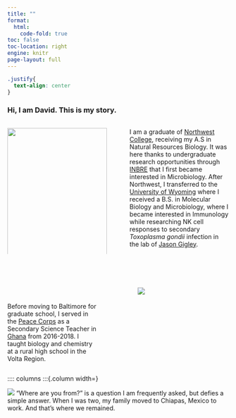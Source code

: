 ```yaml
---
title: ""
format: 
  html: 
    code-fold: true
toc: false
toc-location: right
engine: knitr
page-layout: full
---
```

```css
.justify{
  text-align: center
}
```

::: {.justify}
### Hi, I am David. This is my story.        
::: 

<p></p>

:::: columns

::: {.column width="49%"}
![](images/Wyo.jpg){width=100%}
:::

::: {.column width="2%"}
:::

::: {.column width="49%"}
I am a graduate of [Northwest College](https://nwc.edu/), receiving my A.S in Natural Resources Biology. It was here thanks to undergraduate research opportunities through [INBRE](http://www.uwyo.edu/wyominginbre/) that I first became interested in Microbiology. After Northwest, I transferred to the [University of Wyoming](http://www.uwyo.edu/) where I received a B.S. in Molecular Biology and Microbiology, where I became interested in Immunology while researching NK cell responses to secondary *Toxoplasma gondii* infection in the lab of [Jason Gigley](http://www.uwyo.edu/molecbio/faculty-and-staff/jason-gigley/index.html).
:::

::::

<br></br>


:::: columns

::: {.column width="45%"}
<br></br>
Before moving to Baltimore for graduate school, I served in the [Peace Corps](https://www.peacecorps.gov/) as a Secondary Science Teacher in [Ghana](https://en.wikipedia.org/wiki/Ghana) from 2016-2018. I taught biology and chemistry at a rural high school in the Volta Region.
:::

::: {.column width="10%"}
:::

::: {.column width="45%"}
![](images/Agbagba.jpg)
:::

::::


:::: columns
:::{.column width=}

![](images/Palenque.jpg)
"Where are you from?" is a question I am frequently asked, but defies a simple answer. When I was two, my family moved to Chiapas, Mexico to work. And that's where we remained.

